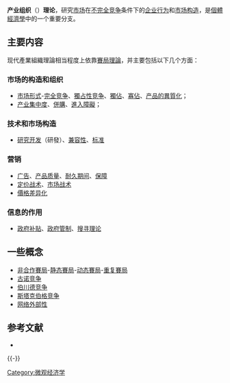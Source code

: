 {{noteTA
|G1 = 经济学
}}
{{rewrite|time=2011-04-18T15:37:39+00:00}}
{{Economics sidebar}}

'''产业组织'''（{{lang-en|'''industrial organization'''}}）'''理论'''，研究[[市场|市场]]在[[不完全竞争|不完全竞争]]条件下的[[企业行为|企业行为]]和[[市场构造|市场构造]]，是[[個體經濟學|個體經濟學]]中的一个重要分支。

==主要内容==
现代產業組織理論相当程度上依靠[[賽局理論|賽局理論]]，并主要包括以下几个方面：

===市场的构造和组织===
* [[市场形式|市场形式]]-[[完全竞争|完全竞争]]、[[獨占性竞争|獨占性竞争]]、[[獨佔|獨佔]]、[[寡佔|寡佔]]、[[产品的異質化|产品的異質化]]；
* [[产业集中度|产业集中度]]、[[併購|併購]]、[[進入障礙|進入障礙]]；

===技术和市场构造===
* [[研究开发|研究开发]]（研發）、[[兼容性|兼容性]]、[[标准（经济学）|标准]]

===营销===
* [[广告|广告]]、[[产品质量|产品质量]]、[[耐久期间|耐久期间]]、[[保障|保障]]
* [[定价战术|定价战术]]、[[市场战术|市场战术]]
* [[價格差异化|價格差异化]]

===信息的作用===
* [[政府补贴|政府补贴]]、[[政府管制|政府管制]]、[[搜寻理论|搜寻理论]]

==一些概念==
* [[非合作賽局|非合作賽局]]-[[静态賽局|静态賽局]]-[[动态賽局|动态賽局]]-[[重复賽局|重复賽局]]
* [[古诺竞争|古诺竞争]]
* [[伯川德竞争|伯川德竞争]]
* [[斯塔克伯格竞争|斯塔克伯格竞争]]
* [[网络外部性|网络外部性]]

== 参考文献 ==
* {{cite book |author=［法］[[让·泰勒尔|让·泰勒尔]] 著 |others=马捷 等译 |title=《产业组织理论》|location=北京 |publisher=[[中国人民大学出版社|中国人民大学出版社]] |ISBN=7-300-02380-0}}

{{-}}
{{Economics}}

[[Category:微观经济学|Category:微观经济学]]

{{组织小作品}}
{{經濟學小作品}}